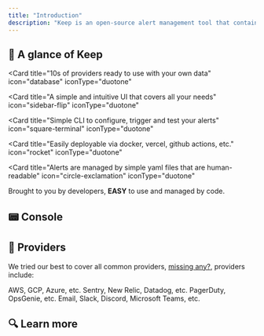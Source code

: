 ```yaml
---
title: "Introduction"
description: "Keep is an open-source alert management tool that contains everything you need to create and manage Alerts."
---
```


## 🗼 A glance of Keep

<Card
  title="10s of providers ready to use with your own data"
  icon="database"
  iconType="duotone"
></Card>
<Card
  title="A simple and intuitive UI that covers all your needs"
  icon="sidebar-flip"
  iconType="duotone"
></Card>
<Card
  title="Simple CLI to configure, trigger and test your alerts"
  icon="square-terminal"
  iconType="duotone"
></Card>
<Card
  title="Easily deployable via docker, vercel, github actions, etc."
  icon="rocket"
  iconType="duotone"
></Card>
<Card
  title="Alerts are managed by simple yaml files that are human-readable"
  icon="circle-exclamation"
  iconType="duotone"
></Card>

Brought to you by developers, **EASY** to use and managed by code.

## 📟 Console

<CardGroup cols={2}>
  <Card
    title="Manage and maintain alerts"
    icon="traffic-light-stop"
    iconType="duotone"
  ></Card>
  <Card
    title="Connect and configure Providers"
    icon="plug"
    iconType="duotone"
    href="https://github.com/keephq/keep/tree/main/keep/providers"
  ></Card>
  <Card
    title="Connect 3rd party applications (e.g. GitHub)"
    icon="github"
    iconType="duotone"
  ></Card>
  <Card
    title="Single pane of glass to all of your different monitoring tools"
    icon="rectangle"
    iconType="duotone"
  ></Card>
</CardGroup>

## 🚨 Providers

We tried our best to cover all common providers, [missing any?](https://github.com/keephq/keep/issues/new?assignees=&labels=feature,provider&template=feature_request.md&title=Missing%20PROVIDER_NAME), providers include:

<CardGroup cols={2}>
  <Card title="Cloud" icon="cloud-arrow-up" iconType="duotone">
    AWS, GCP, Azure, etc.
  </Card>
  <Card title="Monitoring" icon="glasses-round" iconType="duotone">
    Sentry, New Relic, Datadog, etc.
  </Card>
  <Card title="Incident Management" icon="traffic-cone" iconType="duotone">
    PagerDuty, OpsGenie, etc.
  </Card>
  <Card title="Communication" icon="envelopes-bulk" iconType="duotone">
    Email, Slack, Discord, Microsoft Teams, etc.
  </Card>
</CardGroup>
<Card
  title="and more"
  icon="plus"
  iconType="duotone"
  href="https://github.com/keephq/keep/tree/main/keep/providers"
></Card>

## 🔍 Learn more

<CardGroup cols={2}>
  <Card
    title="Share feedback/ask questions via our Slack"
    icon="slack"
    iconType="duotone"
    href="https://keephq.dev/slack"
  ></Card>
  <Card
    title="Explore the full list of supported providers"
    icon="magnifying-glass"
    iconType="duotone"
    href="https://keephq.dev/slack"
  ></Card>
  <Card
    title="Explore the documentation"
    icon="books"
    iconType="duotone"
    href="https://keephq.wiki"
  ></Card>
  <Card
    title="Adding a new provider"
    icon="user-plus"
    iconType="duotone"
    href="https://keephq.wiki/new-provider"
  ></Card>
</CardGroup>
<Card
  title="Check out our website"
  icon="browser"
  iconType="duotone"
  href="https://www.keephq.dev"
></Card>
